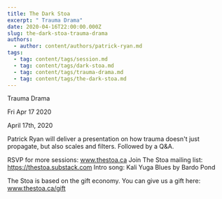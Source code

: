 ```yaml
---
title: The Dark Stoa
excerpt: " Trauma Drama"
date: 2020-04-16T22:00:00.000Z
slug: the-dark-stoa-trauma-drama
authors:
  - author: content/authors/patrick-ryan.md
tags:
  - tag: content/tags/session.md
  - tag: content/tags/dark-stoa.md
  - tag: content/tags/trauma-drama.md
  - tag: content/tags/the-dark-stoa.md
---
```




 Trauma Drama

Fri Apr 17 2020

April 17th, 2020

Patrick Ryan will deliver a presentation on how trauma doesn't just propagate, but also scales and filters. Followed by a Q&A.

RSVP for more sessions: www.thestoa.ca
Join The Stoa mailing list: https://thestoa.substack.com
Intro song: Kali Yuga Blues by Bardo Pond

The Stoa is based on the gift economy. You can give us a gift here: www.thestoa.ca/gift


